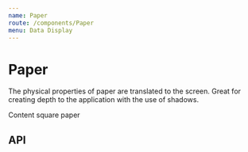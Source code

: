 ```yaml
---
name: Paper
route: /components/Paper
menu: Data Display
---
```



# Paper

The physical properties of paper are translated to the screen.
Great for creating depth to the application with the use of shadows.

<Playground>
  <SpacedGroup direction="vertical" xs={16}>
    <Paper>
      <SpacedGroup xs={24}>
        <span>Content</span>
      </SpacedGroup>
    </Paper>
    <Paper square>square paper</Paper>
  </SpacedGroup>
</Playground>

## API

<PropsTable of={Paper} />
